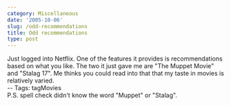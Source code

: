 ```yaml
---
category: Miscellaneous
date: '2005-10-06'
slug: /odd-recommendations
title: Odd recommendations
type: post
---
```



Just logged into Netflix. One of the features it provides is
recommendations based on what you like. The two it just gave me are
"The Muppet Movie" and "Stalag 17". Me thinks you could read into
that that my taste in movies is relatively varied.  
-- Tags: tagMovies  
P.S. spell check didn't know the word "Muppet" or "Stalag".